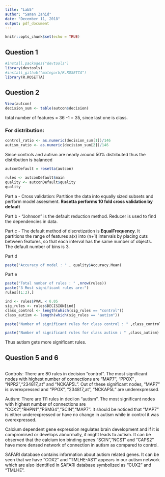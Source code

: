 ```yaml
---
title: "Lab5"
author: "Saman Zahid"
date: "December 11, 2018"
output: pdf_document
---
```


```r
knitr::opts_chunk$set(echo = TRUE)
```

## Question 1

```r
#install.packages("devtools")
library(devtools)
#install_github("mategarb/R.ROSETTA")
library(R.ROSETTA)

```

## Question 2


```r

View(autcon)
decision_sum <- table(autcon$decision)

```

total number of features = 36 -1 = 35, since last one is class.


### For distribution:
```r

control_ratio <- as.numeric(decision_sum[1])/146
autism_ratio <- as.numeric(decision_sum[2])/146

```

Since controls and autism are nearly around 50% distributed thus the distribution is balanced


```r
autconDefault = rosetta(autcon)

rules <- autconDefault$main
quality <- autconDefault$quality
quality

```

Part a - Cross validation: Partition the data into equally sized subsets and perform model assesment.
**Rosetta performs 10 fold cross validation by default**

Part b - "Johnson" is the default reduction method. Reducer is used to find the dependencies in data.

Part c - The default method of discretization is **EqualFrequency**. It partitions the range of features a(x) into (n+1) intervals by placing cuts between features, so that each interval has the same number of objects. 
The default number of bins is 3.

Part d

```r
paste("Accuracy of model : " , quality$Accuracy.Mean)
```

Part e

```r

paste("Total number of rules : " ,nrow(rules))
paste("3 Most significant rules are:")
rules[(1:3),]

```

```r

ind <- rules$PVAL < 0.05
sig_rules <- rules$DECISION[ind]
class_control <- length(which(sig_rules == "control"))
class_autism <- length(which(sig_rules == "autism"))

paste("Number of significant rules for class control : " ,class_control)

paste("Number of significant rules for class autism : " ,class_autism)
```

Thus autism gets more significant rules.


## Question 5 and 6

```r

```

Controls:
There are 80 rules in decision "control". The most significant nodes with highest number of connections are "MAP7", "PPOX" , "NPR2","234817_at" and "NCKAP5L". Out of these significant nodes, "MAP7" is overexpressed and "PPOX", "234817_at", "NCKAP5L" are underexpressed.

Autism:
There are 111 rules in deciion "autism". The most significant nodes with highest number of connections are "COX2","RHPN1","PSMG4","SCIN","MAP7". It should be noticed that "MAP7" is either underexpressed or have no change in autism while in control it was overexpressed.

Calcium dependent gene expression regulates brain development and if it is compromised or develops abnormally, it might leads to autism. It can be observed that the calcium ion binding genes "SCIN","NCS1" and "CAPS2" have more densed network of connection in autism as compared to control.

SAFARI database contains information about autism related genes. It can be seen that we have "COX2" and "TMLHE-AS1" appears in our autism network which are also identified in SAFARI database symbolized as "CUX2" and "TMLHE".
